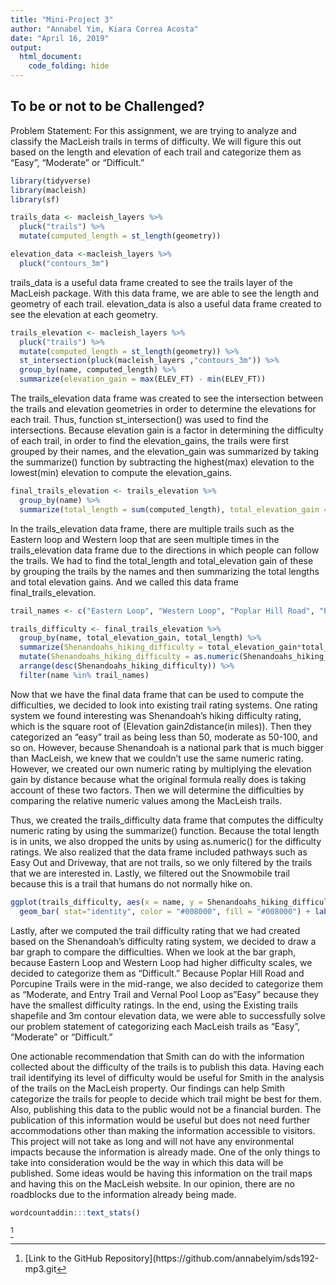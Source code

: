 ```yaml
---
title: "Mini-Project 3"
author: "Annabel Yim, Kiara Correa Acosta"
date: "April 16, 2019"
output:
  html_document:
    code_folding: hide
---
```


## To be or not to be Challenged?

Problem Statement: For this assignment, we are trying to analyze and classify the MacLeish trails in terms of difficulty. We will figure this out based on the length and elevation of each trail and categorize them as "Easy", "Moderate" or "Difficult."

```r
library(tidyverse)
library(macleish)
library(sf)
```

```r
trails_data <- macleish_layers %>%
  pluck("trails") %>%
  mutate(computed_length = st_length(geometry))

elevation_data <-macleish_layers %>%
  pluck("contours_3m") 
```
trails_data is a useful data frame created to see the trails layer of the MacLeish package. With this data frame, we are able to see the length and geometry of each trail. elevation_data is also a useful data frame created to see the elevation at each geometry. 

```r
trails_elevation <- macleish_layers %>%
  pluck("trails") %>%
  mutate(computed_length = st_length(geometry)) %>%
  st_intersection(pluck(macleish_layers ,"contours_3m")) %>%
  group_by(name, computed_length) %>%
  summarize(elevation_gain = max(ELEV_FT) - min(ELEV_FT)) 
```
The trails_elevation data frame was created to see the intersection between the trails and elevation geometries in order to determine the elevations for each trail. Thus, function st_intersection() was used to find the intersections. Because elevation gain is a factor in determining the difficulty of each trail, in order to find the elevation_gains, the trails were first grouped by their names, and the elevation_gain was summarized by taking the summarize() function by subtracting the highest(max) elevation to the lowest(min) elevation to compute the elevation_gains. 

```r
final_trails_elevation <- trails_elevation %>%
  group_by(name) %>%
  summarize(total_length = sum(computed_length), total_elevation_gain = sum(elevation_gain))
```
In the trails_elevation data frame, there are multiple trails such as the Eastern loop and Western loop that are seen multiple times in the trails_elevation data frame due to the directions in which people can follow the trails. We had to find the total_length and total_elevation gain of these by grouping the trails by the names and then summarizing the total lengths and total elevation gains. And we called this data frame final_trails_elevation.

```r
trail_names <- c("Eastern Loop", "Western Loop", "Poplar Hill Road", "Porcupine Trail", "Vernal Pool Loop", "entry trail")

trails_difficulty <- final_trails_elevation %>%
  group_by(name, total_elevation_gain, total_length) %>%
  summarize(Shenandoahs_hiking_difficulty = total_elevation_gain*total_length) %>%
  mutate(Shenandoahs_hiking_difficulty = as.numeric(Shenandoahs_hiking_difficulty)) %>%
  arrange(desc(Shenandoahs_hiking_difficulty)) %>%
  filter(name %in% trail_names) 
```
Now that we have the final data frame that can be used to compute the difficulties, we decided to look into existing trail rating systems. One rating system we found interesting was Shenandoah’s hiking difficulty rating, which is the square root of (Elevation gain*2*distance(in miles)). Then they categorized an “easy” trail as being less than 50, moderate as 50-100, and so on. However, because Shenandoah is a national park that is much bigger than MacLeish, we knew that we couldn’t use the same numeric rating. However, we created our own numeric rating by multiplying the elevation gain by distance because what the original formula really does is taking account of these two factors. Then we will determine the difficulties by comparing the relative numeric values among the MacLeish trails. 

Thus, we created the trails_difficulty data frame that computes the difficulty numeric rating by using the summarize() function. Because the total length is in units, we also dropped the units by using as.numeric() for the difficulty ratings. We also realized that the data frame included pathways such as Easy Out and Driveway, that are not trails, so we only filtered by the trails that we are interested in. Lastly, we filtered out the Snowmobile trail because this is a trail that humans do not normally hike on.

```r
ggplot(trails_difficulty, aes(x = name, y = Shenandoahs_hiking_difficulty)) +
  geom_bar( stat="identity", color = "#008000", fill = "#008000") + labs(x = "trail names", y = "difficulty (hundred thousands)", title = "Difficulties of Trails") +scale_y_continuous(breaks = c(0e+00, 1e+05, 2e+05, 3e+05), label = c("0", "1", "2", "3")) + theme(panel.grid.major = element_blank(), panel.grid.minor = element_blank())
```

Lastly, after we computed the trail difficulty rating that we had created based on the Shenandoah's difficulty rating system, we decided to draw a bar graph to compare the difficulties. When we look at the bar graph, because Eastern Loop and Western Loop had higher difficulty scales, we decided to categorize them as “Difficult.” Because Poplar Hill Road and Porcupine Trails were in the mid-range, we also decided to categorize them as “Moderate, and Entry Trail and Vernal Pool Loop as "Easy" because they have the smallest difficulty ratings. In the end, using the Existing trails shapefile and 3m contour elevation data, we were able to successfully solve our problem statement of categorizing each MacLeish trails as "Easy", "Moderate" or "Difficult."

One actionable recommendation that Smith can do with the information collected about the difficulty of the trails is to publish this data. Having each trail identifying its level of difficulty would be useful for Smith in the analysis of the trails on the MacLeish property. Our findings can help Smith categorize the trails for people to decide which trail might be best for them. Also, publishing this data to the public would not be a financial burden. The publication of this information would be useful but does not need further accommodations other than making the information accessible to visitors. This project will not take as long and will not have any environmental impacts because the information is already made. One of the only things to take into consideration would be the way in which this data will be published. Some ideas would be having this information on the trail maps and having this on the MacLeish website. In our opinion, there are no roadblocks due to the information already being made. 


```r
wordcountaddin:::text_stats()
```

^[[Link to the GitHub Repository](https://github.com/annabelyim/sds192-mp3.git]


